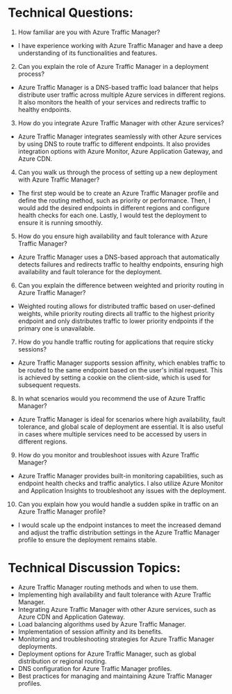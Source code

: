 
# Technical Questions:
1. How familiar are you with Azure Traffic Manager?
- I have experience working with Azure Traffic Manager and have a deep understanding of its functionalities and features.

2. Can you explain the role of Azure Traffic Manager in a deployment process?
- Azure Traffic Manager is a DNS-based traffic load balancer that helps distribute user traffic across multiple Azure services in different regions. It also monitors the health of your services and redirects traffic to healthy endpoints.

3. How do you integrate Azure Traffic Manager with other Azure services?
- Azure Traffic Manager integrates seamlessly with other Azure services by using DNS to route traffic to different endpoints. It also provides integration options with Azure Monitor, Azure Application Gateway, and Azure CDN.

4. Can you walk us through the process of setting up a new deployment with Azure Traffic Manager?
- The first step would be to create an Azure Traffic Manager profile and define the routing method, such as priority or performance. Then, I would add the desired endpoints in different regions and configure health checks for each one. Lastly, I would test the deployment to ensure it is running smoothly.

5. How do you ensure high availability and fault tolerance with Azure Traffic Manager?
- Azure Traffic Manager uses a DNS-based approach that automatically detects failures and redirects traffic to healthy endpoints, ensuring high availability and fault tolerance for the deployment.

6. Can you explain the difference between weighted and priority routing in Azure Traffic Manager?
- Weighted routing allows for distributed traffic based on user-defined weights, while priority routing directs all traffic to the highest priority endpoint and only distributes traffic to lower priority endpoints if the primary one is unavailable.

7. How do you handle traffic routing for applications that require sticky sessions?
- Azure Traffic Manager supports session affinity, which enables traffic to be routed to the same endpoint based on the user's initial request. This is achieved by setting a cookie on the client-side, which is used for subsequent requests.

8. In what scenarios would you recommend the use of Azure Traffic Manager?
- Azure Traffic Manager is ideal for scenarios where high availability, fault tolerance, and global scale of deployment are essential. It is also useful in cases where multiple services need to be accessed by users in different regions.

9. How do you monitor and troubleshoot issues with Azure Traffic Manager?
- Azure Traffic Manager provides built-in monitoring capabilities, such as endpoint health checks and traffic analytics. I also utilize Azure Monitor and Application Insights to troubleshoot any issues with the deployment.

10. Can you explain how you would handle a sudden spike in traffic on an Azure Traffic Manager profile?
- I would scale up the endpoint instances to meet the increased demand and adjust the traffic distribution settings in the Azure Traffic Manager profile to ensure the deployment remains stable.

# Technical Discussion Topics:

- Azure Traffic Manager routing methods and when to use them.
- Implementing high availability and fault tolerance with Azure Traffic Manager.
- Integrating Azure Traffic Manager with other Azure services, such as Azure CDN and Application Gateway.
- Load balancing algorithms used by Azure Traffic Manager.
- Implementation of session affinity and its benefits.
- Monitoring and troubleshooting strategies for Azure Traffic Manager deployments.
- Deployment options for Azure Traffic Manager, such as global distribution or regional routing.
- DNS configuration for Azure Traffic Manager profiles.
- Best practices for managing and maintaining Azure Traffic Manager profiles.